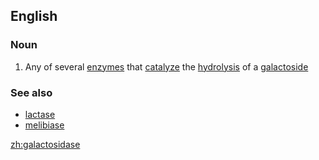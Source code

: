 ==English==

===Noun===
{{wikipedia|Galactosidases}}
{{en-noun}}

#{{enzyme}} Any of several [[enzyme]]s that [[catalyze]] the [[hydrolysis]] of a [[galactoside]]

===See also===
*[[lactase]]
*[[melibiase]]

[[zh:galactosidase]]